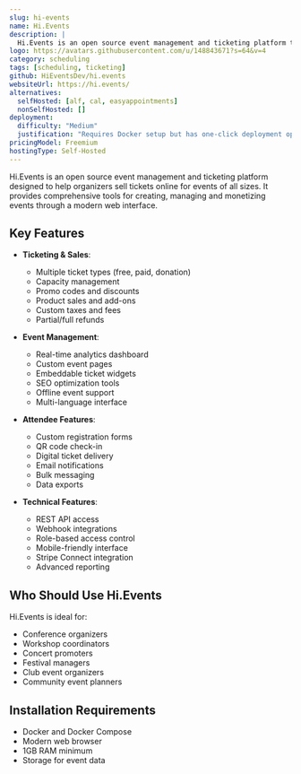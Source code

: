 ```yaml
---
slug: hi-events
name: Hi.Events
description: |
  Hi.Events is an open source event management and ticketing platform that helps sell tickets online for all types of events, from conferences and workshops to club nights and concerts.
logo: https://avatars.githubusercontent.com/u/148843671?s=64&v=4
category: scheduling
tags: [scheduling, ticketing]
github: HiEventsDev/hi.events
websiteUrl: https://hi.events/
alternatives:
  selfHosted: [alf, cal, easyappointments]
  nonSelfHosted: []
deployment:
  difficulty: "Medium"
  justification: "Requires Docker setup but has one-click deployment options and detailed documentation."
pricingModel: Freemium
hostingType: Self-Hosted
---
```


Hi.Events is an open source event management and ticketing platform designed to help organizers sell tickets online for events of all sizes. It provides comprehensive tools for creating, managing and monetizing events through a modern web interface.

## Key Features

- **Ticketing & Sales**:

  - Multiple ticket types (free, paid, donation)
  - Capacity management
  - Promo codes and discounts
  - Product sales and add-ons
  - Custom taxes and fees
  - Partial/full refunds

- **Event Management**:

  - Real-time analytics dashboard
  - Custom event pages
  - Embeddable ticket widgets
  - SEO optimization tools
  - Offline event support
  - Multi-language interface

- **Attendee Features**:

  - Custom registration forms
  - QR code check-in
  - Digital ticket delivery
  - Email notifications
  - Bulk messaging
  - Data exports

- **Technical Features**:
  - REST API access
  - Webhook integrations
  - Role-based access control
  - Mobile-friendly interface
  - Stripe Connect integration
  - Advanced reporting

## Who Should Use Hi.Events

Hi.Events is ideal for:

- Conference organizers
- Workshop coordinators
- Concert promoters
- Festival managers
- Club event organizers
- Community event planners

## Installation Requirements

- Docker and Docker Compose
- Modern web browser
- 1GB RAM minimum
- Storage for event data
